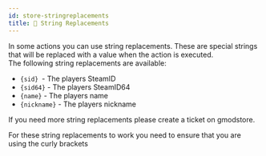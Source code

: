 ```yaml
---
id: store-stringreplacements
title: 🧵 String Replacements
---
```



In some actions you can use string replacements. These are special strings that will be replaced with a value when the action is executed. \
The following string replacements are available:
- `{sid} `- The players SteamID
- `{sid64}` - The players SteamID64
- `{name}` - The players name
- `{nickname}` - The players nickname

If you need more string replacements please create a ticket on gmodstore.

<Admonition type="info">
	For these string replacements to work you need to ensure that you are using the curly brackets
</Admonition>